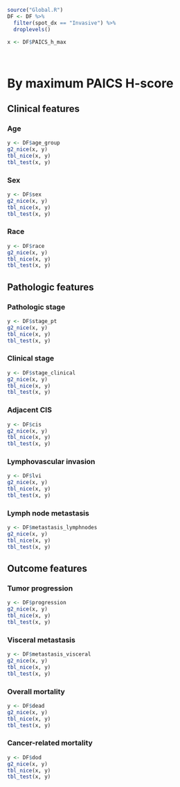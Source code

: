 ```r
source("Global.R")
DF <- DF %>% 
  filter(spot_dx == "Invasive") %>% 
  droplevels()

x <- DF$PAICS_h_max

```

\   

# By maximum PAICS H-score {.tabset .tabset-pills .tabset-fade}
## Clinical features {.tabset .tabset-pills .tabset-fade}
### Age
```r
y <- DF$age_group
g2_nice(x, y)
tbl_nice(x, y)
tbl_test(x, y)
```

### Sex
```r
y <- DF$sex
g2_nice(x, y)
tbl_nice(x, y)
tbl_test(x, y)
```

### Race
```r
y <- DF$race
g2_nice(x, y)
tbl_nice(x, y)
tbl_test(x, y)
```

## Pathologic features {.tabset .tabset-pills .tabset-fade}
### Pathologic stage
```r
y <- DF$stage_pt
g2_nice(x, y)
tbl_nice(x, y)
tbl_test(x, y)
```

### Clinical stage
```r
y <- DF$stage_clinical
g2_nice(x, y)
tbl_nice(x, y)
tbl_test(x, y)
```

### Adjacent CIS
```r
y <- DF$cis
g2_nice(x, y)
tbl_nice(x, y)
tbl_test(x, y)
```

### Lymphovascular invasion
```r
y <- DF$lvi
g2_nice(x, y)
tbl_nice(x, y)
tbl_test(x, y)
```

### Lymph node metastasis
```r
y <- DF$metastasis_lymphnodes
g2_nice(x, y)
tbl_nice(x, y)
tbl_test(x, y)
```

## Outcome features {.tabset .tabset-pills .tabset-fade}
### Tumor progression
```r
y <- DF$progression
g2_nice(x, y)
tbl_nice(x, y)
tbl_test(x, y)
```

### Visceral metastasis
```r
y <- DF$metastasis_visceral
g2_nice(x, y)
tbl_nice(x, y)
tbl_test(x, y)
```

### Overall mortality
```r
y <- DF$dead
g2_nice(x, y)
tbl_nice(x, y)
tbl_test(x, y)
```

### Cancer-related mortality
```r
y <- DF$dod
g2_nice(x, y)
tbl_nice(x, y)
tbl_test(x, y)
```
